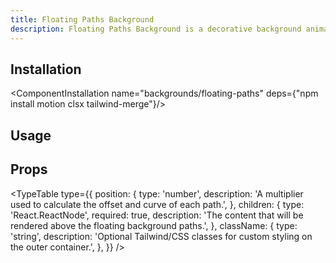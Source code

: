 ```yaml
---
title: Floating Paths Background
description: Floating Paths Background is a decorative background animation component that creates soft, looping path shapes floating across the screen.
---
```


<ComponentCodePreview name="backgrounds/floating-paths" contentClassName="p-0!"/>

## Installation

<ComponentInstallation name="backgrounds/floating-paths" deps={"npm install motion clsx tailwind-merge"}/>

## Usage

<CodeRenderer name="backgrounds/floating-paths"/>

## Props

<TypeTable
    type={{
        position: {
            type: 'number',
            description: 'A multiplier used to calculate the offset and curve of each path.',
        },
        children: {
            type: 'React.ReactNode',
            required: true,
            description: 'The content that will be rendered above the floating background paths.',
        },
        className: {
            type: 'string',
            description: 'Optional Tailwind/CSS classes for custom styling on the outer container.',
        },
    }}
/>

